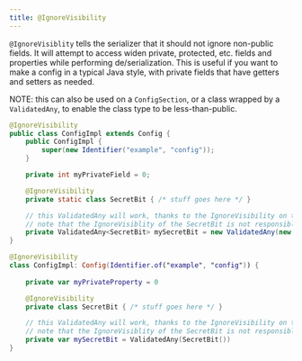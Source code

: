 ```yaml
---
title: @IgnoreVisibility
---
```


`@IgnoreVisiblity` tells the serializer that it should not ignore non-public fields. It will attempt to access widen private, protected, etc. fields and properties while performing de/serialization. This is useful if you want to make a config in a typical Java style, with private fields that have getters and setters as needed.

NOTE: this can also be used on a `ConfigSection`, or a class wrapped by a `ValidatedAny`, to enable the class type to be less-than-public.

<CodeTabs>

```java !!tabs Java
@IgnoreVisibility
public class ConfigImpl extends Config {
    public ConfigImpl {
        super(new Identifier("example", "config"));
    }

    private int myPrivateField = 0;

    @IgnoreVisibility
    private static class SecretBit { /* stuff goes here */ }

    // this ValidatedAny will work, thanks to the IgnoreVisibility on the SecretBit class. Otherwise the class would have to be public.
    // note that the IgnoreVisiblity of the SecretBit is not responsible for the mySecretBit visibiltity; that is handled by the ConfigImpl annotation
    private ValidatedAny<SecretBit> mySecretBit = new ValidatedAny(new SecretBit());
}
```

```kotlin !!tabs Kotlin
@IgnoreVisibility
class ConfigImpl: Config(Identifier.of("example", "config")) {
    
    private var myPrivateProperty = 0

    @IgnoreVisibility
    private class SecretBit { /* stuff goes here */ }

    // this ValidatedAny will work, thanks to the IgnoreVisibility on the SecretBit class. Otherwise the class would have to be public.
    // note that the IgnoreVisiblity of the SecretBit is not responsible for the mySecretBit visibiltity; that is handled by the ConfigImpl annotation
    private var mySecretBit = ValidatedAny(SecretBit())
}
```

</CodeTabs>